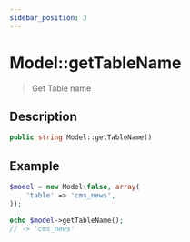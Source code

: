 ```yaml
---
sidebar_position: 3
---
```


# Model::getTableName

> Get Table name

## Description

```php
public string Model::getTableName()
```

## Example

```php title="Controller"
$model = new Model(false, array(
    'table' => 'cms_news',
));

echo $model->getTableName();
// -> 'cms_news'
```
